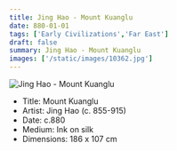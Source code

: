 ```yaml
---
title: Jing Hao - Mount Kuanglu
date: 880-01-01
tags: ['Early Civilizations','Far East']
draft: false
summary: Jing Hao - Mount Kuanglu
images: ['/static/images/10362.jpg']
---
```


![Jing Hao - Mount Kuanglu](/static/images/10362.jpg)

* Title: Mount Kuanglu
* Artist: Jing Hao (c. 855-915)
* Date: c.880
* Medium: Ink on silk
* Dimensions: 186 x 107 cm



